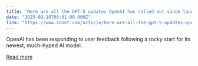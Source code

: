 ```yaml
---
title: "Here are all the GPT-5 updates OpenAI has rolled out since launch"
date: "2025-08-18T09:01:00.000Z"
link: "https://www.zdnet.com/article/here-are-all-the-gpt-5-updates-openai-has-rolled-out-since-launch/"
---
```


OpenAI has been responding to user feedback following a rocky start for its newest, much-hyped AI model.

[Read more](https://www.zdnet.com/article/here-are-all-the-gpt-5-updates-openai-has-rolled-out-since-launch/)
